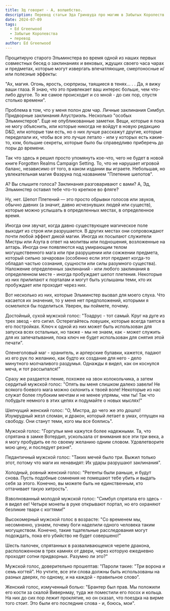 ```yaml
---
title: Эд говорит - А, волшебство.
description: Перевод статьи Эда Гринвуда про магию в Забытых Королеств
date: 2024-07-09
tags:
  - Ed Greenwood
  - Забытые Королевства
  - перевод
author: Ed Greenwood
---
```


Процитирую старого Эльминстера во время одной из наших первых совместных бесед о заклинаниях и вековых, ждущих своего часа чарах и предметах, которые могут извергать впечатляющие, смертоносные и/или полезные эффекты:

"Ах, магия. Огонь, ярость, сюрпризы, таящиеся в тенях... . . Да, я вижу ваши глаза. Я знаю, что это привлекает ваш интерес больше, чем что-либо другое. То же самое происходит и со мной - до сих пор, спустя столько времени".

Проблема в том, что у меня полон дом чар. Личные заклинания Симбул. Придворные заклинания Алустриэль. Несколько "особых Эльминстеров". Еще не опубликованные заметки. Вещи, которые я пока не могу объяснить, или которые никогда не войдут в новую редакцию D&D, или которые там есть, но о них лучше расскажут другие, которые переделали их, чтобы все это лучше летало - или у которых есть какие-то, кхм, большие секреты, которые было бы справедливо приберечь до поры до времени.

Так что здесь я решил просто упомянуть кое-что, чего не будет в новой книге Forgotten Realms Campaign Setting. То, что не нарушает игровой баланс, независимо от того, в каком издании вы играете. Небольшая, но увлекательная магия Фаэруна под названием "Плетение шепотов".

А? Вы слышите голоса? Заклинания разговаривают с вами? А, Эд, Эльминстер оставил тебе что-то крепкое во фляге?

Ну, нет. Шепот Плетений — это просто обрывки голосов или звуков, обычно давних (а значит, давно исчезнувших людей или существ), которые можно услышать в определенных местах, в определенное время.

Иногда они звучат, когда давно существующее магическое поле выходит из строя или разрушается. В других местах они сопровождают почти любой эффект дикой магии. Иногда их посылают служители Мистры или Азута в ответ на молитвы или подношения, возложенные на алтарь. Иногда они появляются над умирающим телом могущественного мага или при разрушении или сожжении предмета, который сильно зачарован (особенно если этот предмет когда-то обладал частью сознания, сущности или силы разумного существа). Наложение определенных заклинаний - или любого заклинания в определенном месте - иногда пробуждает шепот плетения. Некоторые из них прилипают к порталам и могут быть услышаны теми, кто их пробуждает или проходит через них.

Вот несколько из них, которые Эльминстер вызвал для моего слуха. Что касается их значения, то у меня нет предположений, которыми я осмелился бы поделиться. Уверен, вы поймете, почему.

Достойный, сухой мужской голос: "Тоадрус - тот самый. Круг на дуге из трех звезд - его сигил. Остерегайтесь ловушек, которые всегда таятся в его постройках. Ключ к одной из них может быть использован для запуска всех остальных, но также - мы не знаем, как - может служить для их запечатывания, пока ключ не будет использован для снятия этой печати".

Оленеголовый маг - хранитель, и арперские булавки, кажется, падают из его рук по желанию, как будто их создание для него - дело минутного молчаливого раздумья. Однажды я видел, как он коснулся меча, и тот рассыпался!"

Сразу же раздается пение, похожее на звон колокольчика, а затем сердитый мужской голос: "Опять вы меня слишком далеко завели! Не всякого боевого мага можно склонить к твоей воле! Некоторые из нас служат более глубоким мечтам и не менее упрямы, чем ты! Так что побудьте немного в этих цепях и подумайте о новых мыслях!"

Шепчущий женский голос: "О, Мистра, до чего же это дошло! Изумрудный жезл сломан, и дракон, который летает в умах, отпущен на свободу. Они станут теми, кого мы все боялись".

Мужской голос: "Горгульи мне кажутся более надежными. Та, что спрятана в замке Вотердип, ускользала от внимания все эти три века, а я могу пробудить ее по своему желанию одним словом. Удовлетворите мою цену, и последует резня".

Педантичный мужской голос: "Таких мечей было три. Выжил только этот, потому что маги их ненавидят: Их удары разрушают заклинания".

Холодный, ровный женский голос: "Регенты были раньше, и будут снова. Пусть подобные сомнения не помешают тебе убить и выдать себя за этого. Конечно, вы можете быть не единственным, кто оттачивает такую хитрость".

Взволнованный молодой мужской голос: "Симбул спрятала его здесь - я видел ее! Четыре монеты в руке открывают портал, но его охраняют безликие твари с когтями!"

Высокомерный мужской голос в возрасте: "Со временем мы, несомненно, узнаем, почему боги наделили одного человека таким могуществом. Конечно, такие тщательные расследования могут подождать, пока его убийство не будет совершено!"

Шесть палочек, спрятанных в разваливающемся черепе дракона, расположенном в трех камнях от двери, через которую ежедневно проходят сотни придворных. Разумно ли это?"

Мужской голос, доверительно прошептав: "Пароли такие: "Три ворона и семь когтей". Но учтите, все эти слова должны быть использованы на разных дверях, по одному, и на каждой - правильное слово".

Женский голос, измученный болью: "Брантер был прав. Мы положили его кости за скалой Вивернмау, туда же поместили его посох и кольца. На них до сих пор лежит проклятие, но он сказал, что поездка на вирме того стоит. Это были его последние слова - и, боюсь, мои".
